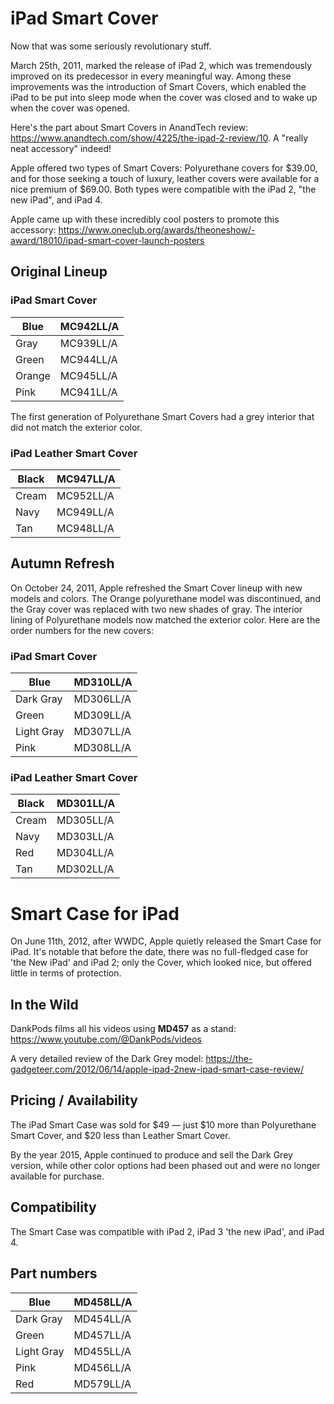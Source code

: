 # iPad Smart Cover

Now that was some seriously revolutionary stuff.

March 25th, 2011, marked the release of iPad 2, which was tremendously improved on its predecessor in every meaningful way. Among these improvements was the introduction of Smart Covers, which enabled the iPad to be put into sleep mode when the cover was closed and to wake up when the cover was opened.

Here's the part about Smart Covers in AnandTech review: https://www.anandtech.com/show/4225/the-ipad-2-review/10. A "really neat accessory" indeed!

Apple offered two types of Smart Covers: Polyurethane covers for $39.00, and for those seeking a touch of luxury, leather covers were available for a nice premium of $69.00. Both types were compatible with the iPad 2, "the new iPad", and iPad 4.

Apple came up with these incredibly cool posters to promote this accessory: https://www.oneclub.org/awards/theoneshow/-award/18010/ipad-smart-cover-launch-posters

## Original Lineup

### iPad Smart Cover

| Blue   | MC942LL/A |
| ------ | --------- |
| Gray   | MC939LL/A |
| Green  | MC944LL/A |
| Orange | MC945LL/A |
| Pink   | MC941LL/A |

The first generation of Polyurethane Smart Covers had a grey interior that did not match the exterior color.

### iPad Leather Smart Cover

| Black | MC947LL/A |
| ----- | --------- |
| Cream | MC952LL/A |
| Navy  | MC949LL/A |
| Tan   | MC948LL/A |

## Autumn Refresh

On October 24, 2011, Apple refreshed the Smart Cover lineup with new models and colors. The Orange polyurethane model was discontinued, and the Gray cover was replaced with two new shades of gray. The interior lining of Polyurethane models now matched the exterior color. Here are the order numbers for the new covers:

### iPad Smart Cover

| Blue       | MD310LL/A |
| ---------- | --------- |
| Dark Gray  | MD306LL/A |
| Green      | MD309LL/A |
| Light Gray | MD307LL/A |
| Pink       | MD308LL/A |

### iPad Leather Smart Cover

| Black | MD301LL/A |
| ----- | --------- |
| Cream | MD305LL/A |
| Navy  | MD303LL/A |
| Red   | MD304LL/A |
| Tan   | MD302LL/A |

# Smart Case for iPad

On June 11th, 2012, after WWDC, Apple quietly released the Smart Case for iPad. It's notable that before the date, there was no full-fledged case for 'the New iPad' and iPad 2; only the Cover, which looked nice, but offered little in terms of protection.

## In the Wild

DankPods films all his videos using **MD457** as a stand: https://www.youtube.com/@DankPods/videos

A very detailed review of the Dark Grey model: https://the-gadgeteer.com/2012/06/14/apple-ipad-2new-ipad-smart-case-review/

## Pricing / Availability

The iPad Smart Case was sold for $49 — just $10 more than Polyurethane Smart Cover, and $20 less than Leather Smart Cover.

By the year 2015, Apple continued to produce and sell the Dark Grey version, while other color options had been phased out and were no longer available for purchase.

## Compatibility

The Smart Case was compatible with iPad 2, iPad 3 'the new iPad', and iPad 4.

## Part numbers

| Blue       | MD458LL/A |
| ---------- | --------- |
| Dark Gray  | MD454LL/A |
| Green      | MD457LL/A |
| Light Gray | MD455LL/A |
| Pink       | MD456LL/A |
| Red        | MD579LL/A |
